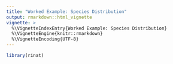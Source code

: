 ```yaml
---
title: "Worked Example: Species Distribution"
output: rmarkdown::html_vignette
vignette: >
  %\VignetteIndexEntry{Worked Example: Species Distribution}
  %\VignetteEngine{knitr::rmarkdown}
  %\VignetteEncoding{UTF-8}
---
```





```r
library(rinat)
```
